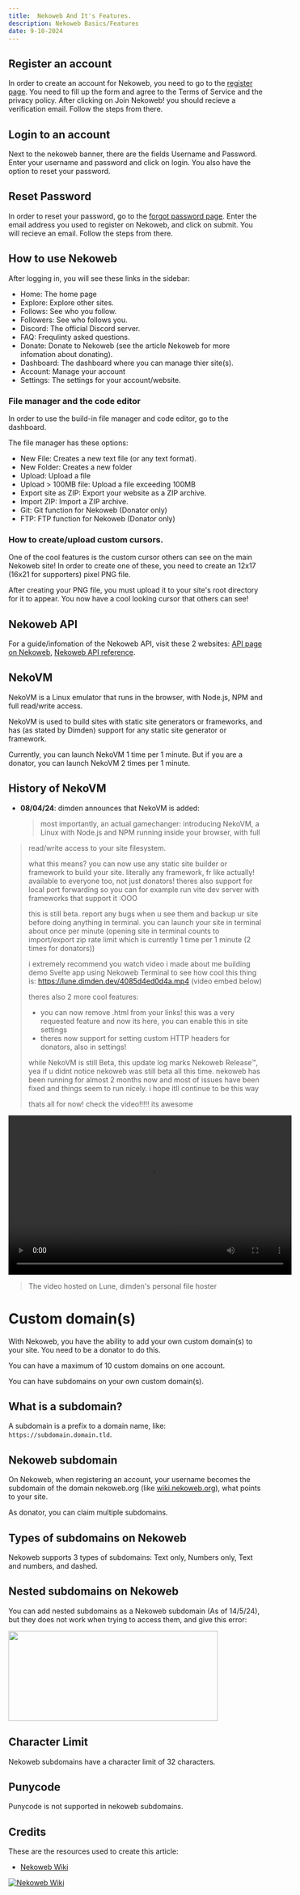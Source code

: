 ```yaml
---
title:  Nekoweb And It's Features.
description: Nekoweb Basics/Features
date: 9-10-2024
---
```


## Register an account

In order to create an account for Nekoweb, you need to go to the
[register page](https://nekoweb.org/register). You need to
fill up the form and agree to the Terms of Service and the privacy
policy. After clicking on Join Nekoweb! you should recieve a
verification email. Follow the steps from there.

## Login to an account

Next to the nekoweb banner, there are the fields Username and
Password. Enter your username and password and click on login. You
also have the option to reset your password.

## Reset Password
In order to reset your password, go to the
[forgot password page](https://nekoweb.org/forgotpassword).
Enter the email address you used to register on Nekoweb, and click on
submit. You will recieve an email. Follow the steps from there.

## How to use Nekoweb

After logging in, you will see these links in the sidebar:
* Home: The home page
* Explore: Explore other sites.
* Follows: See who you follow.
* Followers: See who follows you.
* Discord: The official Discord server.
* FAQ: Frequlinty asked questions.
* Donate: Donate to Nekoweb (see the article Nekoweb for more
  infomation about donating).
* Dashboard: The dashboard where you can manage thier site(s). 
* Account: Manage your account
* Settings: The settings for your account/website.

### File manager and the code editor
In order to use the build-in file manager and code editor, go to the
dashboard.

The file manager has these options:
* New File: Creates a new text file (or any text format).
* New Folder: Creates a new folder
* Upload: Upload a file
* Upload > 100MB file: Upload a file exceeding 100MB
* Export site as ZIP: Export your website as a ZIP archive.
* Import ZIP: Import a ZIP archive.
* Git: Git function for Nekoweb (Donator only)
* FTP: FTP function for Nekoweb (Donator only)

### How to create/upload custom cursors.
One of the cool features is the custom cursor others can see on the
main Nekoweb site! In order to create one of these, you need to create
an 12x17 (16x21 for supporters) pixel PNG file.

After creating your PNG file, you must upload it to your site's root
directory for it to appear. You now have a cool looking cursor that
others can see!

## Nekoweb API
For a guide/infomation of the Nekoweb API, visit these 2 websites:
[API page on Nekoweb](https://nekoweb.org/api),
[Nekoweb API reference](https://nekoapi.nekoweb.org/).

## NekoVM
NekoVM is a Linux emulator that runs in the browser, with Node.js, NPM and full read/write access.

NekoVM is used to build sites with static site generators or frameworks, and has (as stated by Dimden) support for any static site generator or framework.

Currently, you can launch NekoVM 1 time per 1 minute. But if you are a donator, you can launch NekoVM 2 times per 1 minute.

## History of NekoVM
- **08/04/24**: dimden announces that NekoVM is added:

  > most importantly, an actual gamechanger: introducing NekoVM, a Linux with Node.js and NPM running inside your browser, with full 
 > read/write access to your site filesystem.
  > 
  > what this means? you can now use any static site builder or framework to build your site. literally any framework, fr like actually! available to everyone too, not just donators!
  > theres also support for local port forwarding so you can for example run vite dev server with frameworks that support it :OOO
  >
  > this is still beta. report any bugs when u see them and backup ur site before doing anything in terminal. you can launch your 
 > site in terminal about once per minute (opening site in terminal counts to import/export zip rate limit which is currently 1 time 
 > per 
 > 1 minute (2 times for donators))
  >
  > i extremely recommend you watch video i made about me building demo Svelte app using Nekoweb Terminal to see how cool this thing 
 > is: https://lune.dimden.dev/4085d4ed0d4a.mp4 (video embed below)
  >
  > theres also 2 more cool features:
  > 
  > * you can now remove .html from your links! this was a very requested feature and now its here, you can enable this in site 
 > settings
  > * theres now support for setting custom HTTP headers for donators, also in settings!
  >
  > while NekoVM is still Beta, this update log marks Nekoweb Release&#x2122;, yea if u didnt notice nekoweb was still beta all this 
 > time. nekoweb has been running for almost 2 months now and most of issues have been fixed and things seem to run nicely. i hope 
> itll continue to be this way
  >
  > thats all for now! check the video!!!!! its awesome

<video
  width="560"
  height="315"
  controls="true"
  src="https://lune.dimden.dev/4085d4ed0d4a.mp4"
  type="video/mp4">
  <strong>Your browser does not support the video tag.</strong>
</video>

> The video hosted on Lune, dimden's personal file hoster

# Custom domain(s)
With Nekoweb, you have the ability to add your own custom domain(s) to
your site. You need to be a donator to do this.

You can have a maximum of 10 custom domains on one account.

You can have subdomains on your own custom domain(s).

## What is a subdomain?
A subdomain is a prefix to a domain name, like:
`https://subdomain.domain.tld`.

## Nekoweb subdomain
On Nekoweb, when registering an account, your username becomes the
subdomain of the domain nekoweb.org (like [wiki.nekoweb.org](/)),
what points to your site.

As donator, you can claim multiple subdomains.

## Types of subdomains on Nekoweb
Nekoweb supports 3 types of subdomains: Text only, Numbers only, Text
and numbers, and dashed.

## Nested subdomains on Nekoweb
You can add nested subdomains as a Nekoweb subdomain (As of 14/5/24),
but they does not work when trying to access them, and give this
error:

<img
  src="/Screenshot 2024-09-10 3.47.36 PM.png"
  width="414"
  height="178"
/>

## Character Limit

Nekoweb subdomains have a character limit of 32 characters.

## Punycode

Punycode is not supported in nekoweb subdomains.

## Credits

These are the resources used to create this article:

* [Nekoweb Wiki](https://wiki.nekoweb.org)

[![Nekoweb Wiki](https://wiki.nekoweb.org/button.png)](https://wiki.nekoweb.org/)

